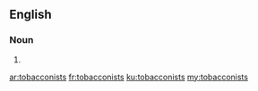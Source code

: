 {{also|tobacconist's}}
==English==

===Noun===
{{head|en|noun plural form}}

# {{plural of|tobacconist|lang=en}}

[[ar:tobacconists]]
[[fr:tobacconists]]
[[ku:tobacconists]]
[[my:tobacconists]]